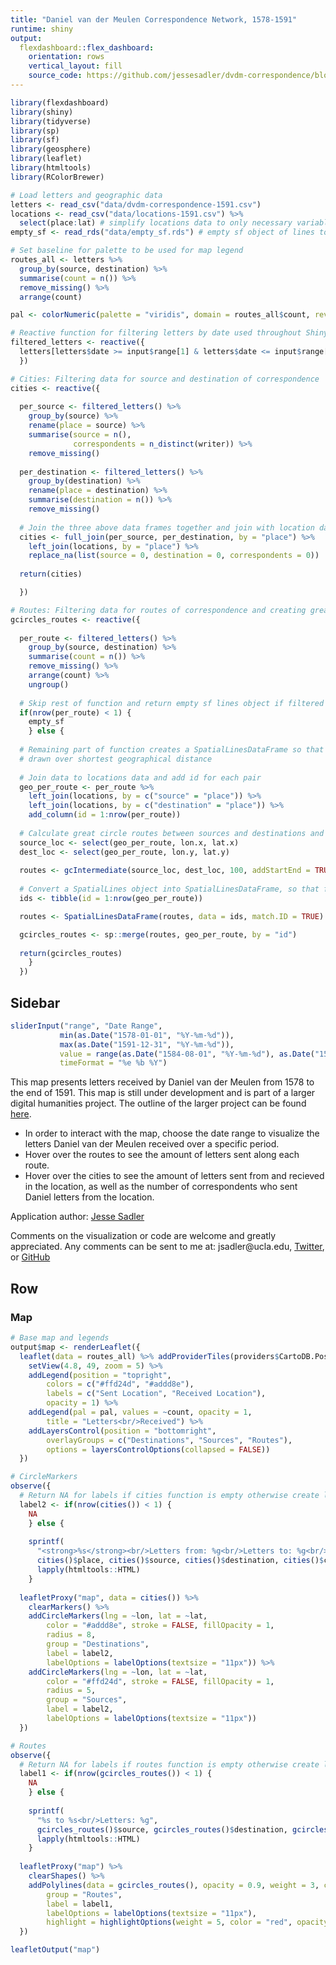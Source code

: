 ```yaml
---
title: "Daniel van der Meulen Correspondence Network, 1578-1591"
runtime: shiny
output: 
  flexdashboard::flex_dashboard:
    orientation: rows
    vertical_layout: fill
    source_code: https://github.com/jessesadler/dvdm-correspondence/blob/master/dvdm-flexdashboard.Rmd
---
```


```r
library(flexdashboard)
library(shiny)
library(tidyverse)
library(sp)
library(sf)
library(geosphere)
library(leaflet)
library(htmltools)
library(RColorBrewer)

# Load letters and geographic data
letters <- read_csv("data/dvdm-correspondence-1591.csv")
locations <- read_csv("data/locations-1591.csv") %>% 
  select(place:lat) # simplify locations data to only necessary variables
empty_sf <- read_rds("data/empty_sf.rds") # empty sf object of lines to use for periods with no data

# Set baseline for palette to be used for map legend
routes_all <- letters %>% 
  group_by(source, destination) %>%
  summarise(count = n()) %>%
  remove_missing() %>%
  arrange(count)

pal <- colorNumeric(palette = "viridis", domain = routes_all$count, reverse = TRUE)

# Reactive function for filtering letters by date used throughout Shiny app
filtered_letters <- reactive({
  letters[letters$date >= input$range[1] & letters$date <= input$range[2], ]
  })

# Cities: Filtering data for source and destination of correspondence
cities <- reactive({
    
  per_source <- filtered_letters() %>%
    group_by(source) %>%
    rename(place = source) %>% 
    summarise(source = n(),
              correspondents = n_distinct(writer)) %>%
    remove_missing()
  
  per_destination <- filtered_letters() %>%
    group_by(destination) %>%
    rename(place = destination) %>% 
    summarise(destination = n()) %>%
    remove_missing()
  
  # Join the three above data frames together and join with location data
  cities <- full_join(per_source, per_destination, by = "place") %>% 
    left_join(locations, by = "place") %>% 
    replace_na(list(source = 0, destination = 0, correspondents = 0))
  
  return(cities)

  })

# Routes: Filtering data for routes of correspondence and creating great circles for the routes
gcircles_routes <- reactive({
    
  per_route <- filtered_letters() %>%  
    group_by(source, destination) %>%
    summarise(count = n()) %>%
    remove_missing() %>%
    arrange(count) %>% 
    ungroup()
    
  # Skip rest of function and return empty sf lines object if filtered data is empty
  if(nrow(per_route) < 1) {
    empty_sf
    } else {
  
  # Remaining part of function creates a SpatialLinesDataFrame so that lines are
  # drawn over shortest geographical distance
  
  # Join data to locations data and add id for each pair
  geo_per_route <- per_route %>%
    left_join(locations, by = c("source" = "place")) %>% 
    left_join(locations, by = c("destination" = "place")) %>% 
    add_column(id = 1:nrow(per_route))
      
  # Calculate great circle routes between sources and destinations and return a SpatialLines object
  source_loc <- select(geo_per_route, lon.x, lat.x)
  dest_loc <- select(geo_per_route, lon.y, lat.y)
  
  routes <- gcIntermediate(source_loc, dest_loc, 100, addStartEnd = TRUE, sp = TRUE)
      
  # Convert a SpatialLines object into SpatialLinesDataFrame, so that filtered data can be added
  ids <- tibble(id = 1:nrow(geo_per_route))

  routes <- SpatialLinesDataFrame(routes, data = ids, match.ID = TRUE)

  gcircles_routes <- sp::merge(routes, geo_per_route, by = "id")
      
  return(gcircles_routes)
    }
  })

```

Sidebar {.sidebar data-width=350}
-----------------------------------------------------------------------

```r
sliderInput("range", "Date Range",
           min(as.Date("1578-01-01", "%Y-%m-%d")),
           max(as.Date("1591-12-31", "%Y-%m-%d")),
           value = range(as.Date("1584-08-01", "%Y-%m-%d"), as.Date("1585-12-31", "%Y-%m-%d")),
           timeFormat = "%e %b %Y")
```

This map presents letters received by Daniel van der Meulen from 1578 to the end of 1591. This map is still under development and is part of a larger digital humanities project. The outline of the larger project can be found [here](https://www.jessesadler.com/project/dvdm-correspondence/).

* In order to interact with the map, choose the date range to visualize the letters Daniel van der Meulen received over a specific period.
* Hover over the routes to see the amount of letters sent along each route.
* Hover over the cities to see the amount of letters sent from and recieved in the location, as well as the number of correspondents who sent Daniel letters from the location.

Application author: [Jesse Sadler](https://www.jessesadler.com)

Comments on the visualization or code are welcome and greatly appreciated. Any comments can be sent to me at: jsadler@ucla.edu, [Twitter](https://twitter.com/vivalosburros), or [ GitHub](https://github.com/jessesadler/dvdm-correspondence)

Row
-----------------------------------------------------------------------

### Map
```r
# Base map and legends
output$map <- renderLeaflet({
  leaflet(data = routes_all) %>% addProviderTiles(providers$CartoDB.PositronNoLabels) %>%
    setView(4.8, 49, zoom = 5) %>%
    addLegend(position = "topright",
        colors = c("#ffd24d", "#addd8e"),
        labels = c("Sent Location", "Received Location"),
        opacity = 1) %>%
    addLegend(pal = pal, values = ~count, opacity = 1,
        title = "Letters<br/>Received") %>% 
    addLayersControl(position = "bottomright",
        overlayGroups = c("Destinations", "Sources", "Routes"),
        options = layersControlOptions(collapsed = FALSE))
  })

# CircleMarkers
observe({
  # Return NA for labels if cities function is empty otherwise create labels
  label2 <- if(nrow(cities()) < 1) {
    NA
    } else {
      
    sprintf(
      "<strong>%s</strong><br/>Letters from: %g<br/>Letters to: %g<br/>Correspondents: %g",
      cities()$place, cities()$source, cities()$destination, cities()$correspondents) %>%
      lapply(htmltools::HTML)
    }
    
  leafletProxy("map", data = cities()) %>%
    clearMarkers() %>% 
    addCircleMarkers(lng = ~lon, lat = ~lat,
        color = "#addd8e", stroke = FALSE, fillOpacity = 1,
        radius = 8,
        group = "Destinations",
        label = label2,
        labelOptions = labelOptions(textsize = "11px")) %>% 
    addCircleMarkers(lng = ~lon, lat = ~lat,
        color = "#ffd24d", stroke = FALSE, fillOpacity = 1,
        radius = 5,
        group = "Sources",
        label = label2,
        labelOptions = labelOptions(textsize = "11px"))
  })

# Routes
observe({
  # Return NA for labels if routes function is empty otherwise create labels
  label1 <- if(nrow(gcircles_routes()) < 1) {
    NA
    } else {
      
    sprintf(
      "%s to %s<br/>Letters: %g",
      gcircles_routes()$source, gcircles_routes()$destination, gcircles_routes()$count) %>%
      lapply(htmltools::HTML)
    }
    
  leafletProxy("map") %>% 
    clearShapes() %>% 
    addPolylines(data = gcircles_routes(), opacity = 0.9, weight = 3, color = ~pal(count),
        group = "Routes",
        label = label1,
        labelOptions = labelOptions(textsize = "11px"),
        highlight = highlightOptions(weight = 5, color = "red", opacity = 1))
  })

leafletOutput("map")

```

